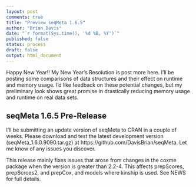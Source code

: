 ```yaml
---
layout: post
comments: true
title: "Preview seqMeta 1.6.5"
author: "Brian Davis"
date: "`r format(Sys.time(), '%d %B, %Y')`"
published: false
status: process
draft: false
output: html_document
---
```


Happy New Year!!  My New Year's Resolution is post more here.  I'll be posting some comparisons of data structures and their effect on runtime and memory usage. I'd like feedback on these potential changes, but my preliminary look shows great promise in drastically reducing memory usage and runtime on real data sets.


## seqMeta 1.6.5 Pre-Release

I'll be submitting an update version of seqMeta to CRAN in a couple of weeks.  Please download and test the latest development version (seqMeta_1.6.0.9090.tar.gz) at https://github.com/DavisBrian/seqMeta.  Let me know of any issues you discover.  

This release mainly fixes issues that arose from changes in the coxme package when the version is greater than 2.2-4. This affects prepScores, prepScroes2, and prepCox, and models where kinship is used. See NEWS for full details.

